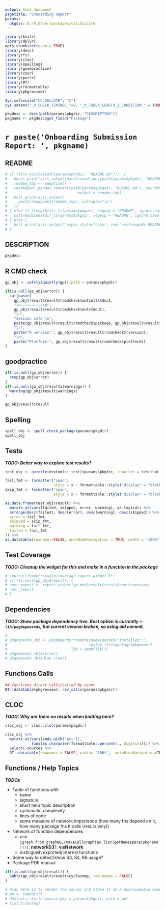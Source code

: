 ```yaml
---
output: html_document
pagetitle: "Onboarding Report"
params:
  pkgdir: E:/R_Other/packages/viridisLite
---
```


```r
library(knitr)
library(dplyr)
opts_chunk$set(echo = TRUE)
library(desc)
library(fs)
library(cloc)
library(spelling)
library(goodpractice)
library(covr)
library(purrr)
library(DT)
library(formattable)
library(pkgreviewr)
```


```r
Sys.setlocale("LC_COLLATE", "C")
Sys.setenv("_R_CHECK_TIMINGS_"=0, "_R_CHECK_LENGTH_1_CONDITION_" = TRUE)
```

```r
pkgdesc <- desc(path(params$pkgdir, "DESCRIPTION"))
pkgname <- pkgdesc$get_field("Package")
```
# `r paste('Onboarding Submission Report: ', pkgname)` {.tabset}

## README

```r
# if (file_exists(path(params$pkgdir, "README.md")))  {
#   #knit_print(asis_output(paste(readLines(path(params$pkgdir, "README.md")), collapse = "\n")))
#   readme_tmp <- tempfile()
#   rmarkdown::pandoc_convert(path(params$pkgdir, "README.md"), to="html",
#                                output = readme_tmp)
#   knit_print(asis_output(
#     paste(readLines(readme_tmp), collapse="\n")
#   ))
# } else if (length(dir_ls(params$pkgdir, regexp = "README", ignore.case = TRUE))) {
#   cat(readLines(dir_ls(params$pkgdir, regexp = "README", ignore.case = TRUE)[1]), sep = "\n")
# } else {
#   knit_print(asis_output('<span style="color: red;"><strong>No README found!<strong/><span/>'))
# }
```


## DESCRIPTION

```r
pkgdesc
```


## R CMD check

```r
gp_obj <- safely(quietly(gp))(path = params$pkgdir)
```

```r
if(is.null(gp_obj$error)) {
  cat(paste(
    gp_obj$result$result$rcmdcheck$output$stdout,
    "\n----------\n",
    gp_obj$result$result$rcmdcheck$outstdout),
    "\n",
    "Session info \n",
    paste(gp_obj$result$result$rcmdcheck$package, gp_obj$result$result$rcmdcheck$version),
    "\n",
    paste("R version:", gp_obj$result$result$rcmdcheck$rversion),
    "\n",
    paste("Platform:", gp_obj$result$result$rcmdcheck$platform))
}
```

## goodpractice

```r
if(!is.null(gp_obj$error)) {
  stop(gp_obj$error)
}
if(!is.null(gp_obj$results$warnings)) {
  warning(gp_obj$result$warnings)
}
```

```r
gp_obj$result$result
```

## Spelling

```r
spell_obj <- spell_check_package(params$pkgdir)
spell_obj
```

## Tests

***TODO: Better way to explore test results?***

```r
test_obj <- quietly(devtools::test)(params$pkgdir, reporter = testthat::SummaryReporter)
```

```r
fail_fmt <- formatter("span",
                      style = x ~ formattable::style("display" = "block", "padding" = "0 4px", "border-radius" = "4px",  "background-color" = ifelse(x, "lightpink", "white")))
skip_fmt <- formatter("span",
                      style = x ~ formattable::style("display" = "block", "padding" = "0 4px", "border-radius" = "4px",  "background-color" = ifelse(x, "yellow", "white")))

as.data.frame(test_obj$result) %>%
  mutate_at(vars(failed, skipped, error, warning), as.logical) %>%
  arrange(desc(failed), desc(error), desc(warning), desc(skipped)) %>% formattable(list(
  error = fail_fmt,
  skipped = skip_fmt,
  warning = fail_fmt,
  failed = fail_fmt
)) %>%
as.datatable(rownames=FALSE, autoHideNavigation = TRUE, width = "100%")
```

## Test Coverage

***TODO: Cleanup the widget for this and make in a function in the package***

```r
# source("/home/rstudio/coverage-report-widget.R")
# if(!is.null(gp_obj$result)) {
# covr_report <- report_widget(gp_obj$result$result$covr$coverage)
# covr_report
# }
```

## Dependencies

***TODO: Show package dependency tree.  Best option is currently `r-lib/pkgdepenends`,
but current version broken, so using old commit.***

```r
# 
# pkgdepends_obj <- pkgdepends::remotes$new(paste0("installed::",
#                                     system.file(package=pkgname)),
#                             lib = tempfile())
# pkgdepends_obj$solve()
# pkgdepends_obj$draw_tree()
```

## Functions Calls

```r
## functions direct calls/called by count
DT::datatable(pkgreviewr::rev_calls(params$pkgdir))
```


## CLOC

***TODO: Why are there no results when knitting here?***

```r
cloc_obj <- cloc::cloc(params$pkgdir)

cloc_obj %>%
  mutate_at(vars(ends_with("pct")),
            funs(as.character(formattable::percent(., digits=1)))) %>%
  select(-source) %>% 
  DT::datatable(rownames = FALSE, width= "100%",  autoHideNavigation=TRUE)
```

## Functions / Help Topics

***TODOs***

-   Table of functions with
    -   name
    -   signature
    -   short help topic description
    -   cyclomatic complexity
    -   lines of code
    -   some measure of network importance (how many fns depend on it, how many package fns it calls (resursively))
-   Network of function dependencies
    -   use `igraph.from.graphNEL(makeCallGraph(as.list(getNamespace(pkgname))))`, **networkD3**?, **visNetwork**
    -   distinguish exported/internal functions
-   Some way to detect/show S3, S4, R6 usage?
-   Package PDF manual

```r
if(!is.null(gp_obj$result)) {
  kable(gp_obj$result$result$cyclocomp, row.names = FALSE)
}
```


```r
# Plan here is to render the manual and store it as a downloadable base64 object)
# mp <- tempdir()
# devtools::build_manual(pkg = params$pkgdir, path = mp)
# list.files(mp)
```



